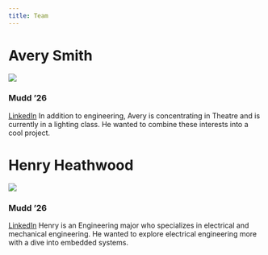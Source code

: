 ```yaml
---
title: Team
---
```


# Avery Smith

![](images/Avery Headshot.jpg)

### Mudd '26

[LinkedIn](https://www.linkedin.com/in/avery-smith-434ab4262/)
In addition to engineering, Avery is concentrating in Theatre and is currently in a lighting class. He wanted to combine these interests into a cool project.

# Henry Heathwood

![](images/Henry_Headshsot.jpg)

### Mudd '26

[LinkedIn](https://www.linkedin.com/in/henry-heathwood-9a0192176)
Henry is an Engineering major who specializes in electrical and mechanical engineering. He wanted to explore electrical engineering more with a dive into embedded systems.
